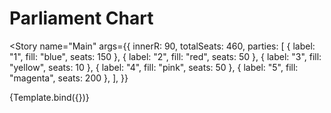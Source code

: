 
<Meta title="Parliament Chart" />


# Parliament Chart

<Story
  name="Main"
  args={{
    innerR: 90,
    totalSeats: 460,
    parties: [
      { label: "1", fill: "blue", seats: 150 },
      { label: "2", fill: "red", seats: 50 },
      { label: "3", fill: "yellow", seats: 10 },
      { label: "4", fill: "pink", seats: 50 },
      { label: "5", fill: "magenta", seats: 200 },
    ],
  }}
>
  {Template.bind({})}
</Story>
